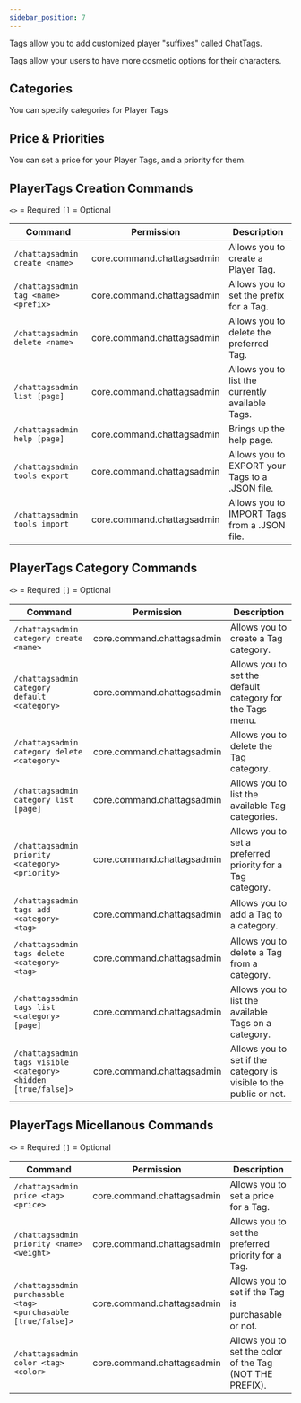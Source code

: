 ```yaml
---
sidebar_position: 7
---
```


Tags allow you to add customized player "suffixes" called ChatTags.

Tags allow your users to have more cosmetic options for their characters.

## Categories

You can specify categories for Player Tags

## Price & Priorities

You can set a price for your Player Tags, and a priority for them.

## PlayerTags Creation Commands

`<>` = Required `[]` = Optional

Command                             | Permission                       | Description
----------------------------------- | -------------------------------- | ---------------------------------------
`/chattagsadmin create <name>`      | core.command.chattagsadmin       | Allows you to create a Player Tag.
`/chattagsadmin tag <name> <prefix>`| core.command.chattagsadmin       | Allows you to set the prefix for a Tag.
`/chattagsadmin delete <name>`      | core.command.chattagsadmin       | Allows you to delete the preferred Tag.
`/chattagsadmin list [page]`        | core.command.chattagsadmin       | Allows you to list the currently available Tags.
`/chattagsadmin help [page]`        | core.command.chattagsadmin       | Brings up the help page.
`/chattagsadmin tools export`       | core.command.chattagsadmin       | Allows you to EXPORT your Tags to a .JSON file.
`/chattagsadmin tools import`       | core.command.chattagsadmin       | Allows you to IMPORT Tags from a .JSON file.

## PlayerTags Category Commands

`<>` = Required `[]` = Optional

Command                                                       | Permission                       | Description
------------------------------------------------------------- | -------------------------------- | ---------------------------------------
`/chattagsadmin category create <name>`                       | core.command.chattagsadmin       | Allows you to create a Tag category.
`/chattagsadmin category default <category>`                  | core.command.chattagsadmin       | Allows you to set the default category for the Tags menu.
`/chattagsadmin category delete <category>`                   | core.command.chattagsadmin       | Allows you to delete the Tag category.
`/chattagsadmin category list [page]`                         | core.command.chattagsadmin       | Allows you to list the available Tag categories.
`/chattagsadmin priority <category> <priority>`               | core.command.chattagsadmin       | Allows you to set a preferred priority for a Tag category.
`/chattagsadmin tags add <category> <tag>`                    | core.command.chattagsadmin       | Allows you to add a Tag to a category.
`/chattagsadmin tags delete <category> <tag>`                 | core.command.chattagsadmin       | Allows you to delete a Tag from a category.
`/chattagsadmin tags list <category> [page]`                  | core.command.chattagsadmin       | Allows you to list the available Tags on a category.
`/chattagsadmin tags visible <category> <hidden [true/false]>`| core.command.chattagsadmin       | Allows you to set if the category is visible to the public or not.

## PlayerTags Micellanous Commands

`<>` = Required `[]` = Optional

Command                                                      | Permission                       | Description
------------------------------------------------------------ | -------------------------------- | ---------------------------------------
`/chattagsadmin price <tag> <price>`                         | core.command.chattagsadmin       | Allows you to set a price for a Tag.
`/chattagsadmin priority <name> <weight>`                    | core.command.chattagsadmin       | Allows you to set the preferred priority for a Tag.
`/chattagsadmin purchasable <tag> <purchasable [true/false]>`| core.command.chattagsadmin       | Allows you to set if the Tag is purchasable or not.
`/chattagsadmin color <tag> <color>`                         | core.command.chattagsadmin       | Allows you to set the color of the Tag (NOT THE PREFIX).